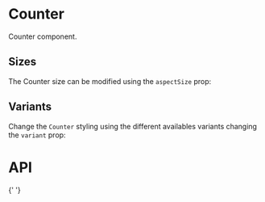 


<Meta of={CounterMeta} />

# Counter

Counter component.

<Canvas of={CounterMeta.Playground} />

<Controls />

## Sizes

The Counter size can be modified using the `aspectSize` prop:

<Canvas of={CounterMeta.Sizes} />

## Variants

Change the `Counter` styling using the different availables variants changing the `variant` prop:

<Canvas of={CounterMeta.Variants} />

# API

<ArgTypes of={Counter} />{' '}
